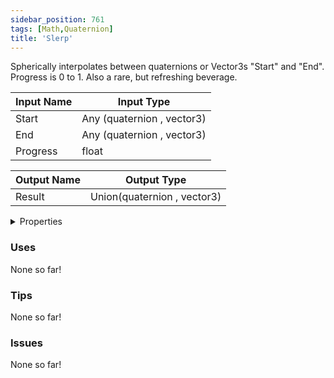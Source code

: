 ```yaml
---
sidebar_position: 761
tags: [Math,Quaternion]
title: 'Slerp'
---
```


Spherically interpolates between quaternions or Vector3s "Start" and "End". Progress is 0 to 1. Also a rare, but refreshing beverage.






<EsbSvg />

| Input Name | Input Type |
|-----------|-----------|
| Start | Any (quaternion , vector3) |
| End | Any (quaternion , vector3) |
| Progress | float |

| Output Name | Output Type |
|-----------|-----------|
| Result | Union(quaternion , vector3) |


<details>
  <summary>Properties</summary>
  <div>
    <div>
    <table>
      <thead>
        <tr>
          <th>Is beta required?</th>
          <th>❌</th>
        </tr>
        <tr>
          <th>Is this chip a trolling risk?</th>
          <th>❌</th>
        </tr>
        <tr>
          <th>Is this chip a role assignment risk?</th>
          <th>❌</th>
        </tr>
        <tr>
          <th>Chip UUID</th>
          <th>8d5f0586-1ecf-42ba-a34f-c6ccbb0eadb9</th>
        </tr>
      </thead>
    </table>
    </div>
  </div>
</details>

### Uses

None so far!

### Tips

None so far!

### Issues

None so far!